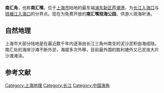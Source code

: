 {{multiple issues|
{{expand|time=2015-10-15T19:32:16+00:00}}
{{lead section|time=2015-10-15T19:32:16+00:00}}
{{unreferenced|time=2015-10-15T19:32:16+00:00}}
{{Orphan|time=2016-02-05T06:59:10+00:00}}
}}
'''南汇角'''，也称'''南汇嘴'''，位于[[上海市|上海市]]陆地的最东端[[浦东新区|浦东新区]][[芦潮港镇|芦潮港]]，为[[长江口|长江入海口]]与[[钱塘江|钱塘江入海口]]的分界点。现在为免费开放的'''南汇嘴观海公园'''，供游人观海听涛。

==自然地理==
上海市大部分陆地是在最近数千年内逐渐由长江三角州南支的泥沙淤积由海成陆。南汇处的海岸沙滩不断外淤，海堤多次外移，目前最外围的胜利塘外又已淤涨大片沙滩滩涂。

==参考文献==
<references/>
[[Category:上海地理|Category:上海地理]]
[[Category:长江|Category:长江]]
[[Category:中国海角|Category:中国海角]]